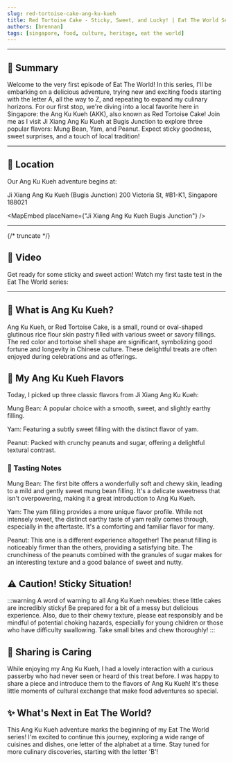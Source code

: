 ```yaml
---
slug: red-tortoise-cake-ang-ku-kueh 
title: Red Tortoise Cake - Sticky, Sweet, and Lucky! | Eat The World Series - Letter A 
authors: [brennan] 
tags: [singapore, food, culture, heritage, eat the world]
---
```



---

## 📝 **Summary**

Welcome to the very first episode of Eat The World! In this series, I'll be embarking on a delicious adventure, trying new and exciting foods starting with the letter A, all the way to Z, and repeating to expand my culinary horizons. For our first stop, we're diving into a local favorite here in Singapore: the Ang Ku Kueh (AKK), also known as Red Tortoise Cake! Join me as I visit Ji Xiang Ang Ku Kueh at Bugis Junction to explore three popular flavors: Mung Bean, Yam, and Peanut. Expect sticky goodness, sweet surprises, and a touch of local tradition!

---

## 📍 Location
Our Ang Ku Kueh adventure begins at:

Ji Xiang Ang Ku Kueh (Bugis Junction)
200 Victoria St, #B1-K1, Singapore 188021

<MapEmbed placeName={"Ji Xiang Ang Ku Kueh Bugis Junction"} />

---

{/* truncate */}



## 🎥 Video
Get ready for some sticky and sweet action! Watch my first taste test in the Eat The World series:

<YouTubeEmbed videoId="xylBgFRWhNI" />

---

## 🤔 What is Ang Ku Kueh?
Ang Ku Kueh, or Red Tortoise Cake, is a small, round or oval-shaped glutinous rice flour skin pastry filled with various sweet or savory fillings. The red color and tortoise shell shape are significant, symbolizing good fortune and longevity in Chinese culture. These delightful treats are often enjoyed during celebrations and as offerings.

## 🧳 My Ang Ku Kueh Flavors

Today, I picked up three classic flavors from Ji Xiang Ang Ku Kueh:

Mung Bean: A popular choice with a smooth, sweet, and slightly earthy filling.

Yam: Featuring a subtly sweet filling with the distinct flavor of yam.

Peanut: Packed with crunchy peanuts and sugar, offering a delightful textural contrast.

### 💬 Tasting Notes
Mung Bean: The first bite offers a wonderfully soft and chewy skin, leading to a mild and gently sweet mung bean filling. It's a delicate sweetness that isn't overpowering, making it a great introduction to Ang Ku Kueh.

Yam: The yam filling provides a more unique flavor profile. While not intensely sweet, the distinct earthy taste of yam really comes through, especially in the aftertaste. It's a comforting and familiar flavor for many.

Peanut: This one is a different experience altogether! The peanut filling is noticeably firmer than the others, providing a satisfying bite. The crunchiness of the peanuts combined with the granules of sugar makes for an interesting texture and a good balance of sweet and nutty.

## ⚠️ Caution! Sticky Situation!
:::warning
A word of warning to all Ang Ku Kueh newbies: these little cakes are incredibly sticky! Be prepared for a bit of a messy but delicious experience. Also, due to their chewy texture, please eat responsibly and be mindful of potential choking hazards, especially for young children or those who have difficulty swallowing. Take small bites and chew thoroughly!
:::

## 🤝 Sharing is Caring
While enjoying my Ang Ku Kueh, I had a lovely interaction with a curious passerby who had never seen or heard of this treat before. I was happy to share a piece and introduce them to the flavors of Ang Ku Kueh! It's these little moments of cultural exchange that make food adventures so special.

## ✨ What's Next in Eat The World?
This Ang Ku Kueh adventure marks the beginning of my Eat The World series! I'm excited to continue this journey, exploring a wide range of cuisines and dishes, one letter of the alphabet at a time. Stay tuned for more culinary discoveries, starting with the letter 'B'!